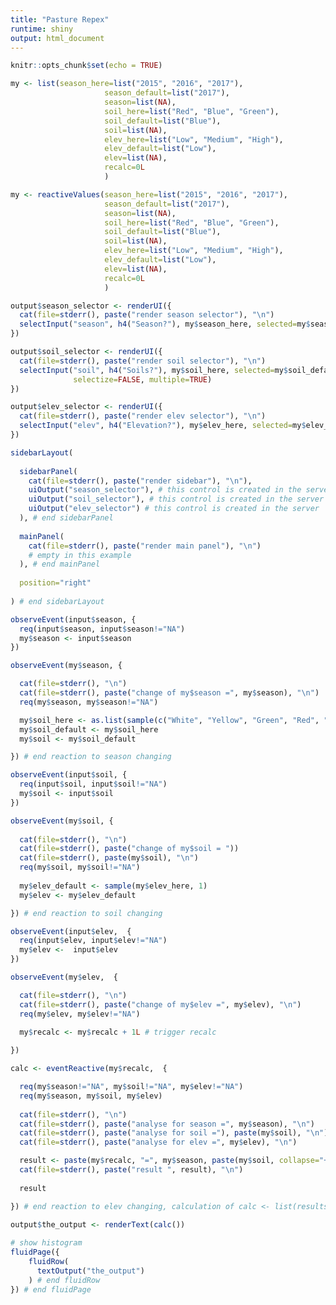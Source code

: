 ```yaml
---
title: "Pasture Repex"
runtime: shiny
output: html_document
---
```


```r
knitr::opts_chunk$set(echo = TRUE)
```

```r

my <- list(season_here=list("2015", "2016", "2017"), 
                     season_default=list("2017"), 
                     season=list(NA),
                     soil_here=list("Red", "Blue", "Green"), 
                     soil_default=list("Blue"), 
                     soil=list(NA),
                     elev_here=list("Low", "Medium", "High"), 
                     elev_default=list("Low"), 
                     elev=list(NA),
                     recalc=0L
                     )

my <- reactiveValues(season_here=list("2015", "2016", "2017"), 
                     season_default=list("2017"), 
                     season=list(NA),
                     soil_here=list("Red", "Blue", "Green"), 
                     soil_default=list("Blue"), 
                     soil=list(NA),
                     elev_here=list("Low", "Medium", "High"), 
                     elev_default=list("Low"), 
                     elev=list(NA),
                     recalc=0L
                     )

output$season_selector <- renderUI({
  cat(file=stderr(), paste("render season selector"), "\n")
  selectInput("season", h4("Season?"), my$season_here, selected=my$season_default)
})

output$soil_selector <- renderUI({
  cat(file=stderr(), paste("render soil selector"), "\n")
  selectInput("soil", h4("Soils?"), my$soil_here, selected=my$soil_default, 
              selectize=FALSE, multiple=TRUE)
})

output$elev_selector <- renderUI({
  cat(file=stderr(), paste("render elev selector"), "\n")
  selectInput("elev", h4("Elevation?"), my$elev_here, selected=my$elev_default)
})

sidebarLayout(
  
  sidebarPanel(
    cat(file=stderr(), paste("render sidebar"), "\n"),
    uiOutput("season_selector"), # this control is created in the server
    uiOutput("soil_selector"), # this control is created in the server
    uiOutput("elev_selector") # this control is created in the server
  ), # end sidebarPanel
  
  mainPanel(
    cat(file=stderr(), paste("render main panel"), "\n")
    # empty in this example
  ), # end mainPanel
  
  position="right"
  
) # end sidebarLayout

observeEvent(input$season, {
  req(input$season, input$season!="NA")
  my$season <- input$season
})

observeEvent(my$season, {

  cat(file=stderr(), "\n")
  cat(file=stderr(), paste("change of my$season =", my$season), "\n")
  req(my$season, my$season!="NA")

  my$soil_here <- as.list(sample(c("White", "Yellow", "Green", "Red", "Blue", "Grey"), 4))
  my$soil_default <- my$soil_here
  my$soil <- my$soil_default 

}) # end reaction to season changing

observeEvent(input$soil, {
  req(input$soil, input$soil!="NA")
  my$soil <- input$soil
})

observeEvent(my$soil, {
  
  cat(file=stderr(), "\n")
  cat(file=stderr(), paste("change of my$soil = "))
  cat(file=stderr(), paste(my$soil), "\n")
  req(my$soil, my$soil!="NA")
  
  my$elev_default <- sample(my$elev_here, 1)
  my$elev <- my$elev_default 

}) # end reaction to soil changing

observeEvent(input$elev,  {
  req(input$elev, input$elev!="NA")
  my$elev <-  input$elev
})

observeEvent(my$elev,  {

  cat(file=stderr(), "\n")
  cat(file=stderr(), paste("change of my$elev =", my$elev), "\n")
  req(my$elev, my$elev!="NA")

  my$recalc <- my$recalc + 1L # trigger recalc
  
})

calc <- eventReactive(my$recalc,  {

  req(my$season!="NA", my$soil!="NA", my$elev!="NA")
  req(my$season, my$soil, my$elev)
  
  cat(file=stderr(), "\n")
  cat(file=stderr(), paste("analyse for season =", my$season), "\n")
  cat(file=stderr(), paste("analyse for soil ="), paste(my$soil), "\n")
  cat(file=stderr(), paste("analyse for elev =", my$elev), "\n")

  result <- paste(my$recalc, "=", my$season, paste(my$soil, collapse="+"), my$elev)
  cat(file=stderr(), paste("result ", result), "\n")
  
  result

}) # end reaction to elev changing, calculation of calc <- list(results)

output$the_output <- renderText(calc()) 
  
# show histogram
fluidPage({
    fluidRow(
      textOutput("the_output")
    ) # end fluidRow
}) # end fluidPage

```

